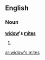 ==English==

===Noun===
'''[[widow]]'s [[mite]]s'''

# {{plural of|[[widow's mite]]}}

[[ar:widow's mites]]